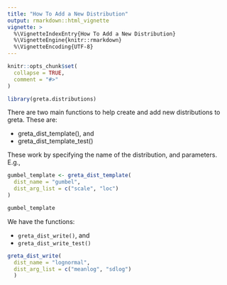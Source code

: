 ```yaml
---
title: "How To Add a New Distribution"
output: rmarkdown::html_vignette
vignette: >
  %\VignetteIndexEntry{How To Add a New Distribution}
  %\VignetteEngine{knitr::rmarkdown}
  %\VignetteEncoding{UTF-8}
---
```


```r
knitr::opts_chunk$set(
  collapse = TRUE,
  comment = "#>"
)
```

```r
library(greta.distributions)
```

There are two main functions to help create and add new distributions to greta. These are:

- greta_dist_template(), and
- greta_dist_template_test()

These work by specifying the name of the distribution, and parameters. E.g.,

```r
gumbel_template <- greta_dist_template(
  dist_name = "gumbel",
  dist_arg_list = c("scale", "loc")
)

gumbel_template
```

We have the functions:

- `greta_dist_write()`, and
- `greta_dist_write_test()`

```r
greta_dist_write(
  dist_name = "lognormal", 
  dist_arg_list = c("meanlog", "sdlog")
  )
```

